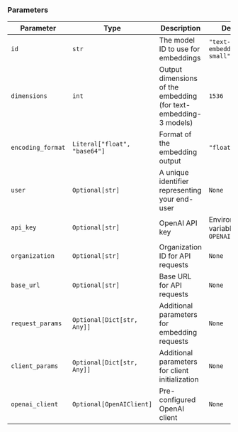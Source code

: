 ### Parameters

| Parameter | Type | Description | Default |
|-----------|------|-------------|---------|
| `id` | `str` | The model ID to use for embeddings | `"text-embedding-3-small"` |
| `dimensions` | `int` | Output dimensions of the embedding (for text-embedding-3 models) | `1536` |
| `encoding_format` | `Literal["float", "base64"]` | Format of the embedding output | `"float"` |
| `user` | `Optional[str]` | A unique identifier representing your end-user | `None` |
| `api_key` | `Optional[str]` | OpenAI API key | Environment variable `OPENAI_API_KEY` |
| `organization` | `Optional[str]` | Organization ID for API requests | `None` |
| `base_url` | `Optional[str]` | Base URL for API requests | `None` |
| `request_params` | `Optional[Dict[str, Any]]` | Additional parameters for embedding requests | `None` |
| `client_params` | `Optional[Dict[str, Any]]` | Additional parameters for client initialization | `None` |
| `openai_client` | `Optional[OpenAIClient]` | Pre-configured OpenAI client | `None` |